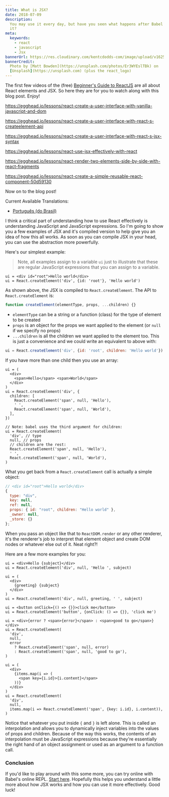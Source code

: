 ```yaml
---
title: What is JSX?
date: 2018-07-09
description:
  You may use it every day, but have you seen what happens after Babel compiles
  it?
meta:
  keywords:
    - react
    - javascript
    - Jsx
bannerUrl: https://res.cloudinary.com/kentcdodds-com/image/upload/v1625033499/kentcdodds.com/content/blog/what-is-jsx/banner.jpg
bannerCredit:
  Photo by [Matt Bowden](https://unsplash.com/photos/Er3WYEslTBk) on
  [Unsplash](https://unsplash.com) (plus the react_logo)
---
```


The first few videos of the (free)
[Beginner's Guide to ReactJS](https://kcd.im/beginner-react) are all about React
elements and JSX. So here they are for you to watch along with this blog post.
Enjoy!

https://egghead.io/lessons/react-create-a-user-interface-with-vanilla-javascript-and-dom

https://egghead.io/lessons/react-create-a-user-interface-with-react-s-createelement-api

https://egghead.io/lessons/react-create-a-user-interface-with-react-s-jsx-syntax

https://egghead.io/lessons/react-use-jsx-effectively-with-react

https://egghead.io/lessons/react-render-two-elements-side-by-side-with-react-fragments

https://egghead.io/lessons/react-create-a-simple-reusable-react-component-50d59130

Now on to the blog post!

Current Available Translations:

- [Português (do Brasil)](https://medium.com/p/1399d9dd80b3)

I think a critical part of understanding how to use React effectively is
understanding JavaScript and JavaScript expressions. So I'm going to show you a
few examples of JSX and it's compiled version to help give you an idea of how
this all works. As soon as you can compile JSX in your head, you can use the
abstraction more powerfully.

Here's our simplest example:

> Note, all examples assign to a variable `ui` just to illustrate that these are
> regular JavaScript expressions that you can assign to a variable.

```tsx
ui = <div id="root">Hello world</div>
ui = React.createElement('div', {id: 'root'}, 'Hello world')
```

As shown above, the JSX is compiled to `React.createElement`. The API to
`React.createElement` is:

```js
function createElement(elementType, props, ...children) {}
```

- `elementType` can be a string or a function (class) for the type of element to
  be created
- `props` is an object for the props we want applied to the element (or `null`
  if we specify no props)
- `...children` is all the children we want applied to the element too. This is
  just a convenience and we could write an equivalent to above with:

```js
ui = React.createElement('div', {id: 'root', children: 'Hello world'})
```

If you have more than one child then you use an array:

```tsx
ui = (
  <div>
    <span>Hello</span> <span>World</span>
  </div>
)
ui = React.createElement('div', {
  children: [
    React.createElement('span', null, 'Hello'),
    ' ',
    React.createElement('span', null, 'World'),
  ],
})

// Note: babel uses the third argument for children:
ui = React.createElement(
  'div', // type
  null, // props
  // children are the rest:
  React.createElement('span', null, 'Hello'),
  ' ',
  React.createElement('span', null, 'World'),
)
```

What you get back from a `React.createElement` call is actually a simple object:

```js
// <div id="root">Hello world</div>
{
  type: "div",
  key: null,
  ref: null,
  props: { id: "root", children: "Hello world" },
  _owner: null,
  _store: {}
};
```

When you pass an object like that to `ReactDOM.render` or any other renderer,
it's the renderer's job to interpret that element object and create DOM nodes or
whatever else out of it. Neat right?!

Here are a few more examples for you:

```tsx
ui = <div>Hello {subject}</div>
ui = React.createElement('div', null, 'Hello ', subject)

ui = (
  <div>
    {greeting} {subject}
  </div>
)
ui = React.createElement('div', null, greeting, ' ', subject)

ui = <button onClick={() => {}}>click me</button>
ui = React.createElement('button', {onClick: () => {}}, 'click me')

ui = <div>{error ? <span>{error}</span> : <span>good to go</span>}</div>
ui = React.createElement(
  'div',
  null,
  error
    ? React.createElement('span', null, error)
    : React.createElement('span', null, 'good to go'),
)

ui = (
  <div>
    {items.map(i => (
      <span key={i.id}>{i.content}</span>
    ))}
  </div>
)
ui = React.createElement(
  'div',
  null,
  items.map(i => React.createElement('span', {key: i.id}, i.content)),
)
```

Notice that whatever you put inside `{` and `}` is left alone. This is called an
interpolation and allows you to dynamically inject variables into the values of
props and children. Because of the way this works, the contents of an
interpolation must be JavaScript expressions because they're essentially the
right hand of an object assignment or used as an argument to a function call.

### Conclusion

If you'd like to play around with this some more, you can try online with
Babel's online REPL.
[Start here](https://babeljs.io/repl#?browsers=&build=&builtIns=false&spec=false&loose=false&code_lz=DwEwlgbgfAEgpgGwQewAQHdkCcEmAenGgG4g&debug=false&forceAllTransforms=false&shippedProposals=false&circleciRepo=&evaluate=true&fileSize=false&timeTravel=false&sourceType=module&lineWrap=false&presets=react&prettier=true&targets=&version=7.9.0&externalPlugins=).
Hopefully this helps you understand a little more about how JSX works and how
you can use it more effectively. Good luck!
